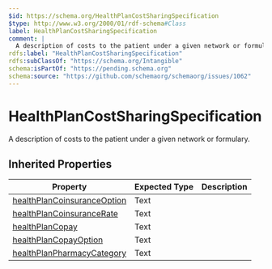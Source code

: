 ```yaml
---
$id: https://schema.org/HealthPlanCostSharingSpecification
$type: http://www.w3.org/2000/01/rdf-schema#Class
label: HealthPlanCostSharingSpecification
comment: |
  A description of costs to the patient under a given network or formulary.
rdfs:label: "HealthPlanCostSharingSpecification"
rdfs:subClassOf: "https://schema.org/Intangible"
schema:isPartOf: "https://pending.schema.org"
schema:source: "https://github.com/schemaorg/schemaorg/issues/1062"
---
```


# HealthPlanCostSharingSpecification

A description of costs to the patient under a given network or formulary.

## Inherited Properties

| Property | Expected Type | Description |
| --- | --- | --- |
| [healthPlanCoinsuranceOption](https://schema.org/healthPlanCoinsuranceOption) | Text |  |
| [healthPlanCoinsuranceRate](https://schema.org/healthPlanCoinsuranceRate) | Text |  |
| [healthPlanCopay](https://schema.org/healthPlanCopay) | Text |  |
| [healthPlanCopayOption](https://schema.org/healthPlanCopayOption) | Text |  |
| [healthPlanPharmacyCategory](https://schema.org/healthPlanPharmacyCategory) | Text |  |
